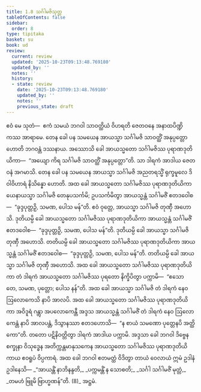 ```yaml
---
title: 1.8 သင်္ဂါမဇိသုတ္တ
tableOfContents: false
sidebar:
  order: 8
type: tipitaka
basket: su
book: ud
review:
  current: review
  updated: '2025-10-23T09:13:48.769180'
  updated_by: ''
  notes: ''
  history:
  - state: review
    date: '2025-10-23T09:13:48.769180'
    updated_by: ''
    notes: ''
    previous_state: draft
---
```



<ReviewStatus review={frontmatter.review} showDetails={true} />

<HypothesisAnnotation frontmatter={frontmatter} />

<DynamicBreadcrumb />

<Division number="8" book="ud" e="ch" v="18" p="82">

<Paragraph number="37" book="ud">
ဧဝံ မေ သုတံ—  ဧကံ သမယံ ဘဂဝါ သာဝတ္ထိယံ ဝိဟရတိ ဇေတဝနေ အနာထပိဏ္ဍိကဿ အာရာမေ. တေန ခေါ ပန သမယေန အာယသ္မာ သင်္ဂါမဇိ သာဝတ္ထိံ အနုပ္ပတ္တော ဟောတိ ဘဂဝန္တံ ဒဿနာယ. အဿောသိ ခေါ အာယသ္မတော သင်္ဂါမဇိဿ ပုရာဏဒုတိယိကာ—  “အယျော ကိရ သင်္ဂါမဇိ သာဝတ္ထိံ အနုပ္ပတ္တော”တိ. သာ ဒါရကံ အာဒါယ ဇေတဝနံ အဂမာသိ.
</Paragraph>

<Paragraph number="38" book="ud">
တေန ခေါ ပန သမယေန အာယသ္မာ သင်္ဂါမဇိ အညတရသ္မိံ ရုက္ခမူလေ ဒိဝါဝိဟာရံ နိသိန္နော ဟောတိ. အထ ခေါ အာယသ္မတော သင်္ဂါမဇိဿ ပုရာဏဒုတိယိကာ ယေနာယသ္မာ သင်္ဂါမဇိ တေနုပသင်္ကမိ; ဥပသင်္ကမိတွာ အာယသ္မန္တံ သင်္ဂါမဇိံ ဧတဒဝေါစ—  “ခုဒ္ဒပုတ္တဉှိ, သမဏ, ပေါသ မန်”တိ. ဧဝံ ဝုတ္တေ, အာယသ္မာ သင်္ဂါမဇိ တုဏှီ အဟောသိ.
</Paragraph>

<Paragraph number="39" book="ud">
ဒုတိယမ္ပိ ခေါ အာယသ္မတော သင်္ဂါမဇိဿ ပုရာဏဒုတိယိကာ အာယသ္မန္တံ သင်္ဂါမဇိံ ဧတဒဝေါစ—  “ခုဒ္ဒပုတ္တဉှိ, သမဏ, ပေါသ မန်”တိ. ဒုတိယမ္ပိ ခေါ အာယသ္မာ သင်္ဂါမဇိ တုဏှီ အဟောသိ.
</Paragraph>

<Paragraph number="40" book="ud">
တတိယမ္ပိ ခေါ အာယသ္မတော သင်္ဂါမဇိဿ ပုရာဏဒုတိယိကာ အာယသ္မန္တံ သင်္ဂါမဇိံ ဧတဒဝေါစ—  “ခုဒ္ဒပုတ္တဉှိ, သမဏ, ပေါသ မန်”တိ. တတိယမ္ပိ ခေါ အာယသ္မာ သင်္ဂါမဇိ တုဏှီ အဟောသိ.
</Paragraph>

<Paragraph number="41" book="ud">
အထ ခေါ အာယသ္မတော သင်္ဂါမဇိဿ ပုရာဏဒုတိယိကာ တံ ဒါရကံ အာယသ္မတော သင်္ဂါမဇိဿ ပုရတော နိက္ခိပိတွာ ပက္ကာမိ—  “ဧသော တေ, သမဏ, ပုတ္တော; ပေါသ နန်”တိ.
</Paragraph>

<Paragraph number="42" book="ud">
အထ ခေါ အာယသ္မာ သင်္ဂါမဇိ တံ ဒါရကံ နေဝ ဩလောကေသိ နာပိ အာလပိ. အထ ခေါ အာယသ္မတော သင်္ဂါမဇိဿ ပုရာဏဒုတိယိကာ အဝိဒူရံ ဂန္တွာ အပလောကေန္တီ အဒ္ဒသ အာယသ္မန္တံ သင်္ဂါမဇိံ တံ ဒါရကံ နေဝ ဩလောကေန္တံ နာပိ အာလပန္တံ, ဒိသွာနဿာ ဧတဒဟောသိ—  “န စာယံ သမဏော ပုတ္တေနပိ အတ္ထိကော”တိ. တတော ပဋိနိဝတ္တိတွာ ဒါရကံ အာဒါယ ပက္ကာမိ. အဒ္ဒသာ ခေါ ဘဂဝါ ဒိဗ္ဗေန စက္ခုနာ ဝိသုဒ္ဓေန အတိက္ကန္တမာနုသကေန အာယသ္မတော သင်္ဂါမဇိဿ ပုရာဏဒုတိယိကာယ ဧဝရူပံ ဝိပ္ပကာရံ.
</Paragraph>

<Paragraph number="43" book="ud">
အထ ခေါ ဘဂဝါ ဧတမတ္ထံ ဝိဒိတွာ တာယံ ဝေလာယံ ဣမံ ဥဒါနံ ဥဒါနေသိ—
</Paragraph>

<Paragraph number="44" type="verses" book="ud">
_“အာယန္တိံ နာဘိနန္ဒတိ,_  
_ပက္ကမန္တိံ န သောစတိ;_  
_သင်္ဂါ သင်္ဂါမဇိံ မုတ္တံ,_  
_တမဟံ ဗြူမိ ဗြာဟ္မဏန်”တိ. (8)_  


</Paragraph>
</Division>

<Paragraph number="45" type="center" book="ud">
အဋ္ဌမံ.
</Paragraph>